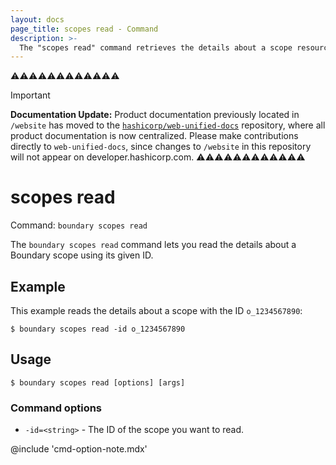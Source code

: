 ```yaml
---
layout: docs
page_title: scopes read - Command
description: >-
  The "scopes read" command retrieves the details about a scope resource.
---
```


⚠️⚠️⚠️⚠️⚠️⚠️⚠️⚠️⚠️⚠️⚠️⚠️
> [!IMPORTANT]  
> **Documentation Update:** Product documentation previously located in `/website` has moved to the [`hashicorp/web-unified-docs`](https://github.com/hashicorp/web-unified-docs) repository, where all product documentation is now centralized. Please make contributions directly to `web-unified-docs`, since changes to `/website` in this repository will not appear on developer.hashicorp.com.
⚠️⚠️⚠️⚠️⚠️⚠️⚠️⚠️⚠️⚠️⚠️⚠️

# scopes read

Command: `boundary scopes read`

The `boundary scopes read` command lets you read the details about a Boundary scope using its given ID.

## Example

This example reads the details about a scope with the ID `o_1234567890`:

```shell-session
$ boundary scopes read -id o_1234567890
```

## Usage

<CodeBlockConfig hideClipboard>

```shell-session
$ boundary scopes read [options] [args]
```

</CodeBlockConfig>

### Command options

- `-id=<string>` - The ID of the scope you want to read.

@include 'cmd-option-note.mdx'